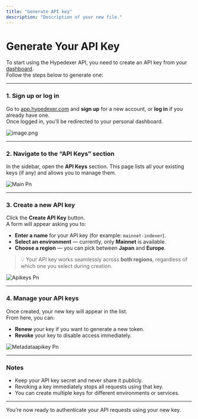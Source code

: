 ```yaml
---
title: "Generate API key"
description: "Description of your new file."
---
```


# Generate Your API Key

To start using the Hypedexer API, you need to create an API key from your [dashboard](https://www.app.hypedexer.com/).\
Follow the steps below to generate one:

---

### 1. Sign up or log in

Go to [app.hypedexer.com](https://www.app.hypedexer.com/) and **sign up** for a new account, or **log in** if you already have one.\
Once logged in, you’ll be redirected to your personal dashboard.

![image.png](/images/image.png)

---

### 2. Navigate to the “API Keys” section

In the sidebar, open the **API Keys** section. This page lists all your existing keys (if any) and allows you to manage them.

![Main Pn](/images/main.png)

---

### 3. Create a new API key

Click the **Create API Key** button.\
A form will appear asking you to:

- **Enter a name** for your API key (for example: `mainnet-indexer`).
- **Select an environment** — currently, only **Mainnet** is available.
- **Choose a region** — you can pick between **Japan** and **Europe**.

> 💡 Your API key works seamlessly across **both regions**, regardless of which one you select during creation.

![Apikeys Pn](/images/apikeys.png)

---

### 4. Manage your API keys

Once created, your new key will appear in the list.\
From here, you can:

- **Renew** your key if you want to generate a new token.
- **Revoke** your key to disable access immediately.

![Metadataapikey Pn](/images/metadataapikey.png)

---

### Notes

- Keep your API key secret and never share it publicly.
- Revoking a key immediately stops all requests using that key.
- You can create multiple keys for different environments or services.

---

You’re now ready to authenticate your API requests using your new key.